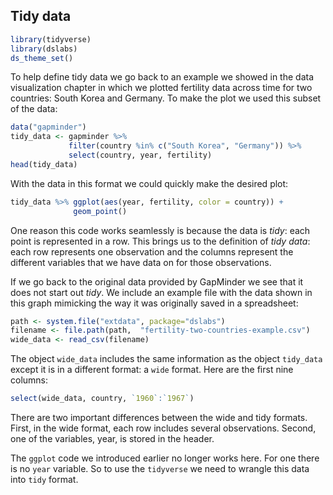 ## Tidy data

```r
library(tidyverse)
library(dslabs)
ds_theme_set()
```

To help define tidy data we go back to an example we showed in the data visualization chapter in which we plotted fertility data across time for two countries: South Korea and Germany. To make the plot we used this subset of the data:

```r
data("gapminder")
tidy_data <- gapminder %>% 
             filter(country %in% c("South Korea", "Germany")) %>%
             select(country, year, fertility)
head(tidy_data)
```

With the data in this format we could quickly make the desired plot:

```r
tidy_data %>% ggplot(aes(year, fertility, color = country)) +
              geom_point()
```

One reason this code works seamlessly is because the data is _tidy_: each point is represented in a row. This brings us to the definition of _tidy data_: each row represents one observation and the columns represent the different variables that we have data on for those observations.

If we go back to the original data provided by GapMinder we see that it does not start out _tidy_. We include an example file with the data shown in this graph mimicking the way it was originally saved in a spreadsheet:

```r
path <- system.file("extdata", package="dslabs")
filename <- file.path(path,  "fertility-two-countries-example.csv")
wide_data <- read_csv(filename)
```

The object `wide_data` includes the same information as the object `tidy_data` except it is in a different format: a `wide` format. Here are the first nine columns:

```r
select(wide_data, country, `1960`:`1967`)
```

There are two important differences between the wide and tidy formats. First, in the wide format, each row includes several observations. Second, one of the variables, year, is stored in the header.
 
The `ggplot` code we introduced earlier no longer works here. For one there is no `year` variable. So to use the `tidyverse` we need to wrangle this data into `tidy` format.

